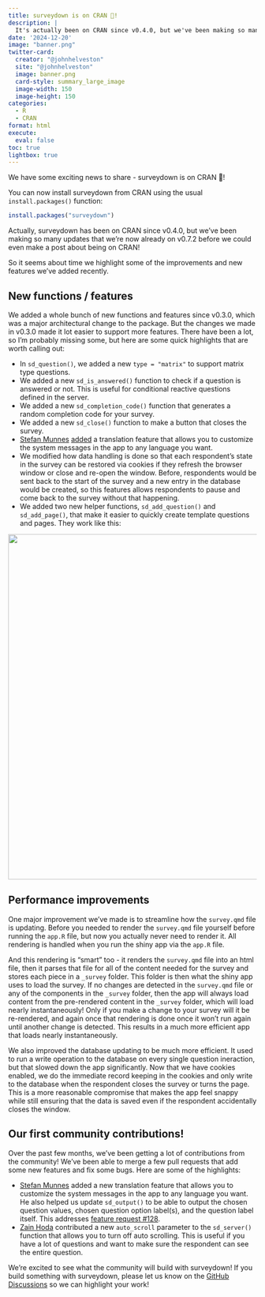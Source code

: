 ```yaml
---
title: surveydown is on CRAN 🎉!
description: |
  It's actually been on CRAN since v0.4.0, but we've been making so many updates that we're now already on v0.7.2!
date: '2024-12-20'
image: "banner.png"
twitter-card:
  creator: "@johnhelveston"
  site: "@johnhelveston"
  image: banner.png
  card-style: summary_large_image
  image-width: 150
  image-height: 150
categories:
  - R
  - CRAN
format: html
execute: 
  eval: false
toc: true
lightbox: true
---
```


We have some exciting news to share - surveydown is on CRAN 🎉!

You can now install surveydown from CRAN using the usual `install.packages()` function:

```r
install.packages("surveydown")
```

Actually, surveydown has been on CRAN since v0.4.0, but we've been making so many updates that we're now already on v0.7.2 before we could even make a post about being on CRAN!

So it seems about time we highlight some of the improvements and new features we've added recently.

## New functions / features

We added a whole bunch of new functions and features since v0.3.0, which was a major architectural change to the package. But the changes we made in v0.3.0 made it lot easier to support more features. There have been a lot, so I'm probably missing some, but here are some quick highlights that are worth calling out:

- In `sd_question()`, we added a new `type = "matrix"` to support matrix type questions.
- We added a new `sd_is_answered()` function to check if a question is answered or not. This is useful for conditional reactive questions defined in the server.
- We added a new `sd_completion_code()` function that generates a random completion code for your survey.
- We added a new `sd_close()` function to make a button that closes the survey.
- [Stefan Munnes](https://github.com/StefanMunnes) [added](https://github.com/surveydown-dev/surveydown/pull/138) a translation feature that allows you to customize the system messages in the app to any language you want.
- We modified how data handling is done so that each respondent's state in the survey can be restored via cookies if they refresh the browser window or close and re-open the window. Before, respondents would be sent back to the start of the survey and a new entry in the database would be created, so this features allows respondents to pause and come back to the survey without that happening.
- We added two new helper functions, `sd_add_question()` and `sd_add_page()`, that make it easier to quickly create template questions and pages. They work like this:

<center>
<img src="sd_add.gif" width=700>
</center>

## Performance improvements 

One major improvement we've made is to streamline how the `survey.qmd` file is  updating. Before you needed to render the `survey.qmd` file yourself before running the `app.R` file, but now you actually never need to render it. All rendering is handled when you run the shiny app via the `app.R` file. 

And this rendering is "smart" too - it renders the `survey.qmd` file into an html file, then it parses that file for all of the content needed for the survey and stores each piece in a `_survey` folder. This folder is then what the shiny app uses to load the survey. If no changes are detected in the `survey.qmd` file or any of the components in the `_survey` folder, then the app will always load content from the pre-rendered content in the `_survey` folder, which will load nearly instantaneously! Only if you make a change to your survey will it be re-rendered, and again once that rendering is done once it won't run again until another change is detected. This results in a much more efficient app that loads nearly instantaneously.

We also improved the database updating to be much more efficient. It used to run a write operation to the database on every single question ineraction, but that slowed down the app significantly. Now that we have cookies enabled, we do the immediate record keeping in the cookies and only write to the database when the respondent closes the survey or turns the page. This is a more reasonable compromise that makes the app feel snappy while still ensuring that the data is saved even if the respondent accidentally closes the window.

## Our first community contributions!

Over the past few months, we've been getting a lot of contributions from the community! We've been able to merge a few pull requests that add some new features and fix some bugs. Here are some of the highlights:

- [Stefan Munnes](https://github.com/StefanMunnes) added a new translation feature that allows you to customize the system messages in the app to any language you want. He also helped us update `sd_output()` to be able to output the chosen question values, chosen question option label(s), and the question label itself. This addresses [feature request #128](https://github.com/orgs/surveydown-dev/discussions/128).
- [Zain Hoda](https://github.com/zainhoda1) contributed a new `auto_scroll` parameter to the `sd_server()` function that allows you to turn off auto scrolling. This is useful if you have a lot of questions and want to make sure the respondent can see the entire question.

We're excited to see what the community will build with surveydown! If you build something with surveydown, please let us know on the [GitHub Discussions](https://github.com/orgs/surveydown-dev/discussions) so we can highlight your work!
